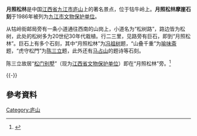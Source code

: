 {{coord|29|34|01|N|115|58|23|E|display=title|scale:10000}}
{{文物保护单位
| 级别 = 市县级
| 省名 = 江西省
| 市/县名 = 九江市
| 图片 = [[File:Yuezhaosonglin_6746.jpg|200px]]
| 名称 = 月照松林摩崖石刻
| 编号 = 
| 分类 = 石刻
| 所在 = [[庐山|庐山]][[牯岭|牯岭]]
| 时代 = 
| 登录 = 1986年4月26日
}}
'''月照松林'''是中国[[江西省|江西省]][[九江市|九江市]][[庐山|庐山]]上的著名景点，位于牯牛岭上。'''月照松林摩崖石刻'''于1986年被列为[[九江市文物保护单位|九江市文物保护单位]]。

从牯岭街邮局旁有一条小道通往西南的山岗上，小道名为“松树路”，路边皆为松树，此处的松树多为20世纪30年代栽植。行二三里，见路旁有巨石，即到“月照松林”。巨石上有多个石刻，其中“月照松林”为[[冯祖树|冯祖树]]题，“山叠千重”为[[喻味斋|喻味斋]]题，“虎守松門”为[[陈三立|陈三立]]题，此外还有[[马占山|马占山]]的题诗等石刻。

陈三立故居“[[松门别墅|松门别墅]]”（现为[[江西省文物保护单位|江西省文物保护单位]]）即在“月照松林”旁。<ref>{{Cite book |title=庐山旅游全书 |author=方国权, 苏茂, 方淳 |publisher=[[江西美术出版社|江西美术出版社]] |year=2004 |pages=34-35 |isbn=7-80690-400-X}}</ref>

{{2images|left|Yuezhaosonglin 6747.jpg|400|Yuezhaosonglin 6748.jpg|400|“虎守松門 庚午九月 將去山居 留題門前石 散原老人陳三立”|“松濤”}}
{{-}}
==參考資料==
{{reflist}}
 
{{DEFAULTSORT:Y}}
[[Category:庐山|Category:庐山]]